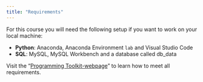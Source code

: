 ```yaml
---
title: "Requirements"
---
```


For this course you will need the following setup if you want to work on your local machine:

- **Python**: Anaconda, Anaconda Environment `lab` and Visual Studio Code
- **SQL**: MySQL, MySQL Workbench and a database called db_data


:::{.callout-important}
Visit the "[Programming Toolkit-webpage](https://kirenz.github.io/lab-toolkit/)" to learn how to meet all requirements.
:::
